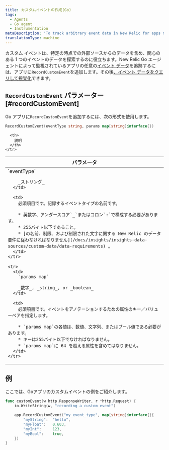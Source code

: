 ```yaml
---
title: カスタムイベントの作成(Go)
tags:
  - Agents
  - Go agent
  - Instrumentation
metaDescription: 'To track arbitrary event data in New Relic for apps monitored by your New Relic Go agent, use RecordCustomEvent.'
translationType: machine
---
```


カスタム イベントは、特定の時点での外部ソースからのデータを含め、関心のある 1 つのイベントのデータを探索するのに役立ちます。New Relic Go エージェントによって監視されているアプリの任意の[イベント データ](/docs/data-analysis/metrics/analyze-your-metrics/data-collection-metric-timeslice-event-data#event-data)を追跡するには、アプリに`RecordCustomEvent`を追加します。その後[、イベント データをクエリして視覚化](/docs/query-your-data)できます。

## `RecordCustomEvent` パラメーター [#recordCustomEvent]

Go アプリに`RecordCustomEvent`を追加するには、次の形式を使用します。

```go
RecordCustomEvent(eventType string, params map[string]interface{})
```

<table>
  <thead>
    <tr>
      <th width="25%">
        パラメータ
      </th>

      <th>
        説明
      </th>
    </tr>
  </thead>

  <tbody>
    <tr>
      <td>
        `eventType`

        _ストリング_
      </td>

      <td>
        必須項目です。記録するイベントタイプの名前です。

        * 英数字、アンダースコア`_`またはコロン`:`で構成する必要があります。
        * 255バイト以下であること。
        * [の名前、制限、および制限された文字に関する New Relic のデータ要件に従わなければなりません](/docs/insights/insights-data-sources/custom-data/data-requirements) 。
      </td>
    </tr>

    <tr>
      <td>
        `params map`

        _数字_, _string_, or _boolean_
      </td>

      <td>
        必須項目です。イベントをアノテーションするための属性のキー／バリューペアを指定します。

        * `params map`の各値は、数値、文字列、またはブール値である必要があります。
        * キーは255バイト以下でなければなりません。
        * `params map`に 64 を超える属性を含めてはなりません。
      </td>
    </tr>
  </tbody>
</table>

## 例

ここでは、Goアプリのカスタムイベントの例をご紹介します。

```go
func customEvent(w http.ResponseWriter, r *http.Request) {
    io.WriteString(w, "recording a custom event")

    app.RecordCustomEvent("my_event_type", map[string]interface{}{
        "myString":  "hello",
        "myFloat":   0.603,
        "myInt":     123,
        "myBool":    true,
    })
}
```